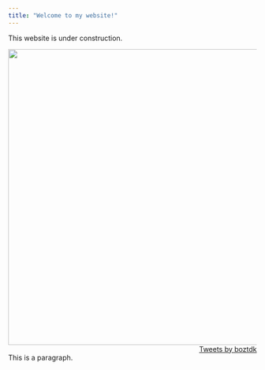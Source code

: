 ```yaml
---
title: "Welcome to my website!"
---
```


This website is under construction.




<aside align="left">
<img src="cartoon.png" width=600>
</aside>

<aside align="right">
  <a class="twitter-timeline" data-width="250"  data-height="800" href="https://twitter.com/boztdk?ref_src=twsrc%5Etfw">Tweets by boztdk</a> <script 
async src="https://platform.twitter.com/widgets.js" charset="utf-8"></script>
</aside>




<aside align="left">
This is a paragraph.
</aside>



